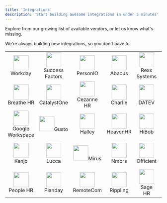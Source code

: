 ```yaml
---
title: 'Integrations'
description: 'Start building awesome integrations in under 5 minutes'
---
```


Explore from our growing list of available vendors, or let us know what's missing.

We're always building new integrations, so you don't have to.

| | | | | | | | |
|:---:|:---:|:---:|:---:|:---:|:---:|:---:|:---:|
|<img height="48" width="48" src="/images/workday_icon@2x.png" />Workday |<img height="48" width="48" src="/images/successfactors_icon@2x.png" />Success<br/>Factors |<img height="48" width="48" src="/images/personio_icon@2x.png" />PersonIO |<img height="48" width="48" src="/images/abacus_icon@2x.png" />Abacus|<img height="48" width="48" src="/images/rexx_icon@2x.png" />Rexx<br/>Systems|<img height="48" width="48" src="/images/afas_icon@2x.png" />AFAS | <img height="48" width="48" src="/images/bamboohr_icon@2x.png" />BambooHR |<img height="48" width="48" src="/images/azuread_icon@2x.png" />Azure AD |
|<img height="48" width="48" src="/images/breathehr_icon@2x.png" />Breathe HR | <img height="48" width="48" src="/images/catalystone_icon@2x.png" />CatalystOne |<img height="48" width="48" src="/images/cezannehr_icon@2x.png" />Cezanne HR | <img height="48" width="48" src="/images/charliehr_icon@2x.png" />Charlie | <img height="48" width="48" src="/images/datev_icon@2x.png" /> DATEV | <img height="48" width="48" src="/images/deel_icon@2x.png" />Deel | <img height="48" width="48" src="/images/entraid_icon@2x.png" />EntraID | <img height="48" width="48" src="/images/eurecia_icon@2x.png" />Eurecia |
|<img height="48" width="48" src="/images/googleworkspace_icon@2x.png" />Google<br/>Workspace | <img height="48" width="48" src="/images/gusto_icon@2x.png" />Gusto |<img height="48" width="48" src="/images/halleyhr_icon@2x.png" />Halley |<img height="48" width="48" src="/images/heavenhr_icon@2x.png" />HeavenHR|<img height="48" width="48" src="/images/hibob_icon@2x.png" />HiBob|<img height="48" width="48" src="/images/hrworks_icon@2x.png" />HR Works | <img height="48" width="48" src="/images/humaans_icon@2x.png" />Humaans |<img height="48" width="48" src="/images/iriscascade_icon@2x.png" />Iris Cascade |
|<img height="48" width="48" src="/images/kenjo_icon@2x.png" />Kenjo | <img height="48" width="48" src="/images/lucca_icon@2x.png" />Lucca |<img height="48" width="48" src="/images/mirus_icon@2x.png" />Mirus |<img height="48" width="48" src="/images/nmbrs_icon@2x.png" />Nmbrs|<img height="48" width="48" src="/images/officient_icon@2x.png" />Officient|<img height="48" width="48" src="/images/okta_icon@2x.png" />Okta | <img height="48" width="48" src="/images/oraclehcm_icon@2x.png" />Oracle<br>HCM |<img height="48" width="48" src="/images/payfit_icon@2x.png" />Payfit |
|<img height="48" width="48" src="/images/peoplehr_icon@2x.png" />People HR | <img height="48" width="48" src="/images/planday_icon@2x.png" />Planday |<img height="48" width="48" src="/images/remotecom_icon@2x.png" />RemoteCom |<img height="48" width="48" src="/images/rippling_icon@2x.png" />Rippling|<img height="48" width="48" src="/images/sagehr_icon@2x.png" />Sage HR|<img height="48" width="48" src="/images/sappling_icon@2x.png" />Sappling | <img height="48" width="48" src="/images/sesamehr_icon@2x.png" />Sesame HR |<img height="48" width="48" src="/images/zohopeople_icon@2x.png" />Zoho People|
